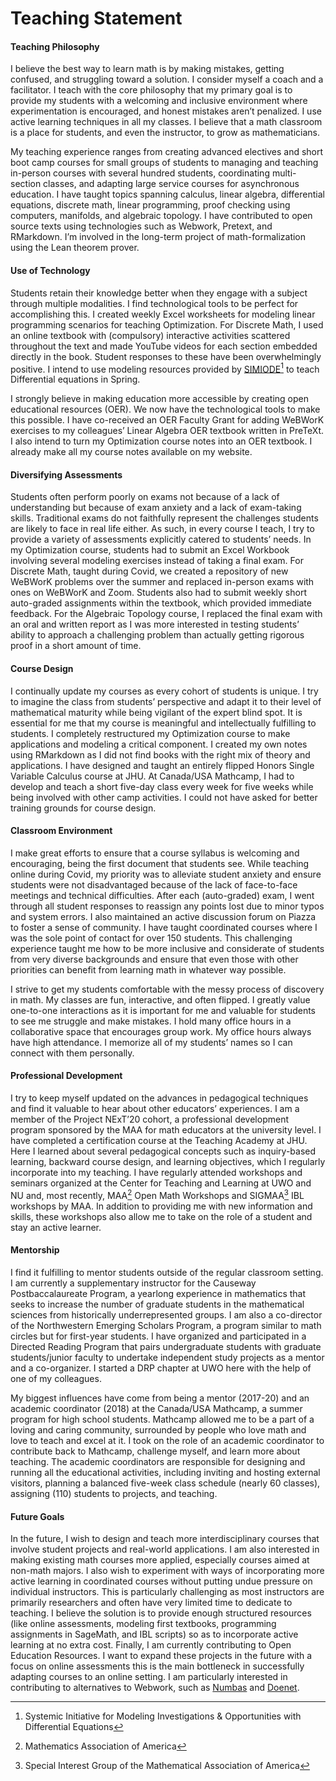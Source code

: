 # Teaching Statement

#### Teaching Philosophy {-}
I believe the best way to learn math is by making mistakes, getting confused, and struggling toward a solution. I consider myself a coach and a facilitator. I teach with the core philosophy that my primary goal is to provide my students with a welcoming and inclusive environment where experimentation is encouraged, and honest mistakes aren’t penalized. I use active learning techniques in all my classes. I believe that a math classroom is a place for students, and even the instructor, to grow as mathematicians.

My teaching experience ranges from creating advanced electives and short boot camp courses for small groups of students to managing and teaching in-person courses with several hundred students, coordinating multi-section classes, and adapting large service courses for asynchronous education. I have taught topics spanning calculus, linear algebra, differential equations, discrete math, linear programming, proof checking using computers, manifolds, and algebraic topology. I have contributed to open source texts using technologies such as Webwork, Pretext, and RMarkdown. I’m involved in the long-term project of math-formalization using the Lean theorem prover.

#### Use of Technology {-}
  Students retain their knowledge better when they engage with a subject through multiple modalities. I find technological tools to be perfect for accomplishing this. I created weekly Excel worksheets for modeling linear programming scenarios for teaching Optimization. For Discrete Math, I used an online textbook with (compulsory) interactive activities scattered throughout the text and made YouTube videos for each section embedded directly in the book. Student responses to these have been overwhelmingly positive.
  I intend to use modeling resources provided by [SIMIODE](https://qubeshub.org/community/groups/simiode)^[Systemic Initiative for Modeling Investigations & Opportunities with Differential Equations] to teach Differential equations in Spring.

I strongly believe in making education more accessible by creating open educational resources (OER). We now have the technological tools to make this possible. I have co-received an OER Faculty Grant for adding WeBWorK exercises to my colleagues’ Linear Algebra OER textbook written in PreTeXt. I also intend to turn my Optimization course notes into an OER textbook. I already make all my course notes available on my website.

#### Diversifying Assessments {-}
  Students often perform poorly on exams not because of a lack of understanding but because of exam anxiety and a lack of exam-taking skills. Traditional exams do not faithfully represent the challenges students are likely to face in real life either. As such, in every course I teach, I try to provide a variety of assessments explicitly catered to students’ needs. In my Optimization course, students had to submit an Excel Workbook involving several modeling exercises instead of taking a final exam. For Discrete Math, taught during Covid, we created a repository of new WeBWorK problems over the summer and replaced in-person exams with ones on WeBWorK and Zoom. Students also had to submit weekly short auto-graded assignments within the textbook, which provided immediate feedback. For the Algebraic Topology course, I replaced the final exam with an oral and written report as I was more interested in testing students’ ability to approach a challenging problem than actually getting rigorous proof in a short amount of time.
  
#### Course Design {-}
  I continually update my courses as every cohort of students is unique. I try to imagine the class from students’ perspective and adapt it to their level of mathematical maturity while being vigilant of the expert blind spot. It is essential for me that my course is meaningful and intellectually fulfilling to students. I completely restructured my Optimization course to make applications and modeling a critical component. I created my own notes using RMarkdown as I did not find books with the right mix of theory and applications. I have designed and taught an entirely flipped Honors Single Variable Calculus course at JHU. At Canada/USA Mathcamp, I had to develop and teach a short five-day class every week for five weeks while being involved with other camp activities. I could not have asked for better training grounds for course design.

#### Classroom Environment {-}
  I make great efforts to ensure that a course syllabus is welcoming and encouraging, being the first document that students see. While teaching online during Covid, my priority was to alleviate student anxiety and ensure students were not disadvantaged because of the lack of face-to-face meetings and technical difficulties. After each (auto-graded) exam, I went through all student responses to reassign any points lost due to minor typos and system errors. I also maintained an active discussion forum on Piazza to foster a sense of community. I have taught coordinated courses where I was the sole point of contact for over 150 students. This challenging experience taught me how to be more inclusive and considerate of students from very diverse backgrounds and ensure that even those with other priorities can benefit from learning math in whatever way possible.

  I strive to get my students comfortable with the messy process of discovery in math. My classes are fun, interactive, and often flipped. I greatly value one-to-one interactions as it is important for me and valuable for students to see me struggle and make mistakes. I hold many office hours in a collaborative space that encourages group work. My office hours always have high attendance. I memorize all of my students’ names so I can connect with them personally.


#### Professional Development {-}
  I try to keep myself updated on the advances in pedagogical techniques and find it valuable to hear about other educators’ experiences. I am a member of the Project NExT’20 cohort, a professional development program sponsored by the MAA for math educators at the university level. I have completed a certification course at the Teaching Academy at JHU. Here I learned about several pedagogical concepts such as inquiry-based learning, backward course design, and learning objectives, which I regularly incorporate into my teaching. I have regularly attended workshops and seminars organized at the Center for Teaching and Learning at UWO and NU and, most recently, MAA^[Mathematics Association of America] Open Math Workshops and SIGMAA^[Special Interest Group of the Mathematical Association of America] IBL workshops by MAA.
  In addition to providing me with new information and skills, these workshops also allow me to take on the role of a student and stay an active learner.

#### Mentorship {-}
  I find it fulfilling to mentor students outside of the regular classroom setting. 
  I am currently a supplementary instructor for the Causeway Postbaccalaureate Program, a yearlong experience in mathematics that seeks to increase the number of graduate students in the mathematical sciences from historically underrepresented groups. 
  I am also a co-director of the Northwestern Emerging Scholars Program, a program similar to math circles but for first-year students. 
  I have organized and participated in a Directed Reading Program that pairs undergraduate students with graduate students/junior faculty to undertake independent study projects as a mentor and a co-organizer. 
  I started a DRP chapter at UWO here with the help of one of my colleagues. 

  My biggest influences have come from being a mentor (2017-20) and an academic coordinator (2018) at the Canada/USA Mathcamp, a summer program for high school students. Mathcamp allowed me to be a part of a loving and caring community, surrounded by people who love math and love to teach and excel at it. I took on the role of an academic coordinator to contribute back to Mathcamp, challenge myself, and learn more about teaching. The academic coordinators are responsible for designing and running all the educational activities, including inviting and hosting external visitors, planning a balanced five-week class schedule (nearly 60 classes), assigning (110) students to projects, and teaching.

#### Future Goals {-}
  In the future, I wish to design and teach more interdisciplinary courses that involve student projects and real-world applications. 
  I am also interested in making existing math courses more applied, especially courses aimed at non-math majors. 
  I also wish to experiment with ways of incorporating more active learning in coordinated courses without putting undue pressure on individual instructors. 
  This is particularly challenging as most instructors are primarily researchers and often have very limited time to dedicate to teaching. 
  I believe the solution is to provide enough structured resources (like online assessments, modeling first textbooks, programming assignments in SageMath, and IBL scripts) so as to incorporate active learning at no extra cost. 
  Finally, I am currently contributing to Open Education Resources. I want to expand these projects in the future with a focus on online assessments this is the main bottleneck in successfully adapting courses to an online setting. I am particularly interested in contributing to alternatives to Webwork, such as [Numbas](https://numbas.mathcentre.ac.uk/) and [Doenet](https://www.doenet.org/).